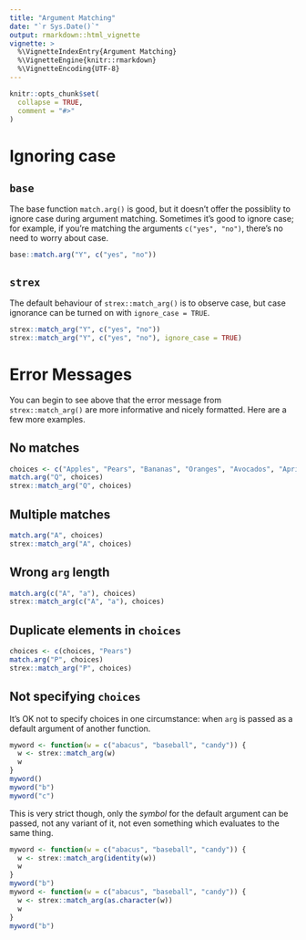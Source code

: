 ```yaml
---
title: "Argument Matching"
date: "`r Sys.Date()`"
output: rmarkdown::html_vignette
vignette: >
  %\VignetteIndexEntry{Argument Matching}
  %\VignetteEngine{knitr::rmarkdown}
  %\VignetteEncoding{UTF-8}
---
```


```r
knitr::opts_chunk$set(
  collapse = TRUE,
  comment = "#>"
)
```


# Ignoring case


## `base`

The base function `match.arg()` is good, but it doesn't offer the possiblity to ignore case during argument matching. Sometimes it's good to ignore case; for example, if you're matching the arguments `c("yes", "no")`, there's no need to worry about case. 

```r
base::match.arg("Y", c("yes", "no"))
```


## `strex`

The default behaviour of `strex::match_arg()` is to observe case, but case ignorance can be turned on with `ignore_case = TRUE`.
    
```r
strex::match_arg("Y", c("yes", "no"))
strex::match_arg("Y", c("yes", "no"), ignore_case = TRUE)
```


# Error Messages

You can begin to see above that the error message from `strex::match_arg()` are more informative and nicely formatted. Here are a few more examples.


## No matches 

```r
choices <- c("Apples", "Pears", "Bananas", "Oranges", "Avocados", "Apricots")
match.arg("Q", choices)
strex::match_arg("Q", choices)
```


## Multiple matches

```r
match.arg("A", choices)
strex::match_arg("A", choices)
```


## Wrong `arg` length

```r
match.arg(c("A", "a"), choices)
strex::match_arg(c("A", "a"), choices)
```


## Duplicate elements in `choices`
```r
choices <- c(choices, "Pears")
match.arg("P", choices)
strex::match_arg("P", choices)
```


## Not specifying `choices`

It's OK not to specify choices in one circumstance: when `arg` is passed as a default argument of another function.

```r
myword <- function(w = c("abacus", "baseball", "candy")) {
  w <- strex::match_arg(w)
  w
}
myword()
myword("b")
myword("c")
```

This is very strict though, only the _symbol_ for the default argument can be passed, not any variant of it, not even something which evaluates to the same thing.

```r
myword <- function(w = c("abacus", "baseball", "candy")) {
  w <- strex::match_arg(identity(w))
  w
}
myword("b")
myword <- function(w = c("abacus", "baseball", "candy")) {
  w <- strex::match_arg(as.character(w))
  w
}
myword("b")
```
